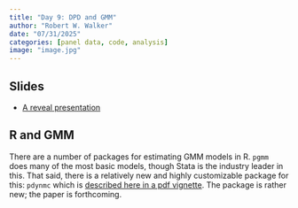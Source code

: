 ```yaml
---
title: "Day 9: DPD and GMM"
author: "Robert W. Walker"
date: "07/31/2025"
categories: [panel data, code, analysis]
image: "image.jpg"
---
```


## Slides

- [A reveal presentation](https://robertwwalker.github.io/Essex-slides/ESSSSDA252W-Day9/)

## R and GMM

There are a number of packages for estimating GMM models in R.  `pgmm` does many of the most basic models, though Stata is the industry leader in this.  That said, there is a relatively new and highly customizable package for this: `pdynmc` which is [described here in a pdf vignette](https://cran.r-project.org/web/packages/pdynmc/vignettes/pdynmc-intro.pdf).  The package is rather new; the paper is forthcoming.
